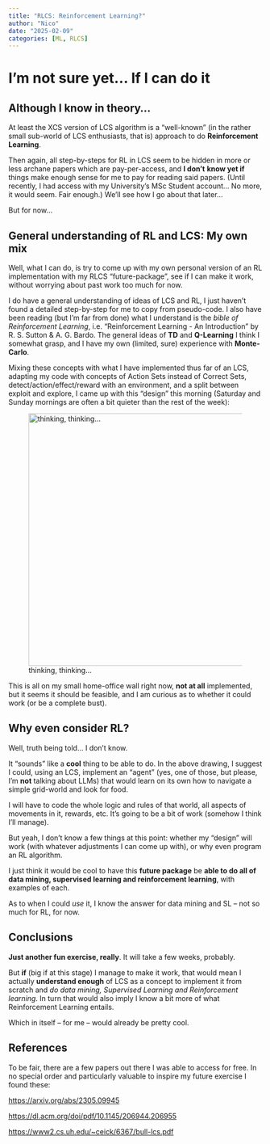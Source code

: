 ```yaml
---
title: "RLCS: Reinforcement Learning?"
author: "Nico"
date: "2025-02-09"
categories: [ML, RLCS]
---
```


# I'm not sure yet... If I can do it

## Although I know in theory...

At least the XCS version of LCS algorithm is a "well-known" (in the rather small sub-world of LCS enthusiasts, that is) approach to do **Reinforcement Learning**.

Then again, all step-by-steps for RL in LCS seem to be hidden in more or less archane papers which are pay-per-access, and **I don't** **know yet if** things make enough sense for me to pay for reading said papers. (Until recently, I had access with my University's MSc Student account... No more, it would seem. Fair enough.) We'll see how I go about that later...

But for now...

## General understanding of RL and LCS: My own mix

Well, what I can do, is try to come up with my own personal version of an RL implementation with my RLCS "future-package", see if I can make it work, without worrying about past work too much for now.

I do have a general understanding of ideas of LCS and RL, I just haven't found a detailed step-by-step for me to copy from pseudo-code. I also have been reading (but I'm far from done) what I understand is the *bible of Reinforcement Learning*, i.e. "Reinforcement Learning - An Introduction" by R. S. Sutton & A. G. Bardo. The general ideas of **TD** and **Q-Learning** I think I somewhat grasp, and I have my own (limited, sure) experience with **Monte-Carlo**.

Mixing these concepts with what I have implemented thus far of an LCS, adapting my code with concepts of Action Sets instead of Correct Sets, detect/action/effect/reward with an environment, and a split between exploit and explore, I came up with this "design" this morning (Saturday and Sunday mornings are often a bit quieter than the rest of the week):

![thinking, thinking...](RLCS_RL_Design_beta001.jpg){fig-align="center" width="500"}

This is all on my small home-office wall right now, **not at all** implemented, but it seems it should be feasible, and I am curious as to whether it could work (or be a complete bust).

## Why even consider RL?

Well, truth being told... I don't know.

It "sounds" like a **cool** thing to be able to do. In the above drawing, I suggest I could, using an LCS, implement an "agent" (yes, one of those, but please, I'm **not** talking about LLMs) that would learn on its own how to navigate a simple grid-world and look for food.

I will have to code the whole logic and rules of that world, all aspects of movements in it, rewards, etc. It's going to be a bit of work (somehow I think I'll manage).

But yeah, I don't know a few things at this point: whether my "design" will work (with whatever adjustments I can come up with), or why even program an RL algorithm.

I just think it would be cool to have this **future package** be **able to do all of data mining, supervised learning and reinforcement learning**, with examples of each.

As to when I could *use* it, I know the answer for data mining and SL – not so much for RL, for now.

## Conclusions

**Just another fun exercise, really**. It will take a few weeks, probably.

But **if** (big if at this stage) I manage to make it work, that would mean I actually **understand enough** of LCS as a concept to implement it from scratch and *do data mining, Supervised Learning and Reinforcement learning*. In turn that would also imply I know a bit more of what Reinforcement Learning entails.

Which in itself – for me – would already be pretty cool.

## References

To be fair, there are a few papers out there I was able to access for free. In no special order and particularly valuable to inspire my future exercise I found these:

<https://arxiv.org/abs/2305.09945>

<https://dl.acm.org/doi/pdf/10.1145/206944.206955>

<https://www2.cs.uh.edu/~ceick/6367/bull-lcs.pdf>
